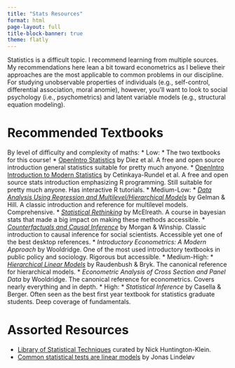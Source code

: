 ```yaml
---
title: "Stats Resources"
format: html
page-layout: full
title-block-banner: true
theme: flatly
---
```


Statistics is a difficult topic. I recommend learning from multiple sources. My recommendations here lean a bit toward econometrics as I believe their approaches are the most applicable to common problems in our discipline. For studying unobservable properties of individuals (e.g., self-control, differential association, moral anomie), however, you'll want to look to social psychology (i.e., psychometrics) and latent variable models (e.g., structural equation modeling).


# Recommended Textbooks

By level of difficulty and complexity of maths:
   * Low:
      * The two textbooks for this course!
      * [OpenIntro Statistics](https://www.openintro.org/book/os/) by Diez et al. A free and open source introduction general statistics suitable for pretty much anyone.
      * [OpenIntro Introduction to Modern Statistics](https://www.openintro.org/book/ims/) by Cetinkaya-Rundel et al. A free and open source stats introduction emphasizing R programming. Still suitable for pretty much anyone. Has interactive R tutorials.
   * Medium-Low:
      * [*Data Analysis Using Regression and Multilevel/Hierarchical Models*](http://www.stat.columbia.edu/~gelman/arm/) by Gelman & Hill. A classic introduction and reference for multilevel models. Comprehensive.
      * [*Statistical Rethinking*](https://xcelab.net/rm/statistical-rethinking/) by McElreath. A course in bayesian stats that made a big impact on making these methods accessible.
      * [*Counterfactuals and Causal Inference*](https://doi.org/10.1017/CBO9781107587991) by Morgan & Winship. Classic introduction to causal inference for social scientists. Accessible yet one of the best desktop references.
      * *Introductory Econometrics: A Modern Approach* by Wooldridge. One of the most used introductory textbooks in public policy and sociology. Rigorous but accessible.
   * Medium-High:
      * [*Hierarchical Linear Models*](https://us.sagepub.com/en-us/nam/hierarchical-linear-models/book9230) by Raudenbush & Bryk. The canonical reference for hierarchical models.
      * *Econometric Analysis of Cross Section and Panel Data* by Wooldridge. The canonical reference for econometrics. Covers nearly everything and in depth.
   * High:
      * *Statistical Inference* by Casella & Berger. Often seen as the best first year textbook for statistics graduate students. Deep coverage of fundamentals.

# Assorted Resources

* [Library of Statistical Techniques](https://lost-stats.github.io/) curated by Nick Huntington-Klein.
* [Common statistical tests are linear models]( https://lindeloev.github.io/tests-as-linear/) by Jonas Lindeløv